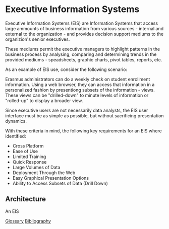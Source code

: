 = Executive Information Systems =

Executive Information Systems (EIS) are Information Systems that access large ammounts of business information from various sources - internal and external to the organization - and provides decision support mediums to the organizion's senior executives.

These mediums permit the executive managers to highlight patterns in the business process by analysing, comparing and determining trends in the provided mediums - speadsheets, graphic charts, pivot tables, reports, etc.

As an example of EIS use, consider the following scenario:

Erasmus administrators can do a weekly check on student enrollment information. Using a web browser, they can access that information in a personalized fashion by presentiong subsets of the information - views. These views can be "drilled-down" to minute levels of information or "rolled-up" to display a broader view.

Since executive users are not necessarily data analysts, the EIS user interface must be as simple as possible, but without sacrificing presentation dynamics.

With these criteria in mind, the following key requirements for an EIS where identified:

* Cross Platform 
* Ease of Use 
* Limited Training 
* Quick Response 
* Large Volumes of Data 
* Deployment Through the Web 
* Easy Graphical Presentation Options 
* Ability to Access Subsets of Data (Drill Down)

== Architecture ==

An EIS 


[[Glossary]]
[[Bibliography]] 
